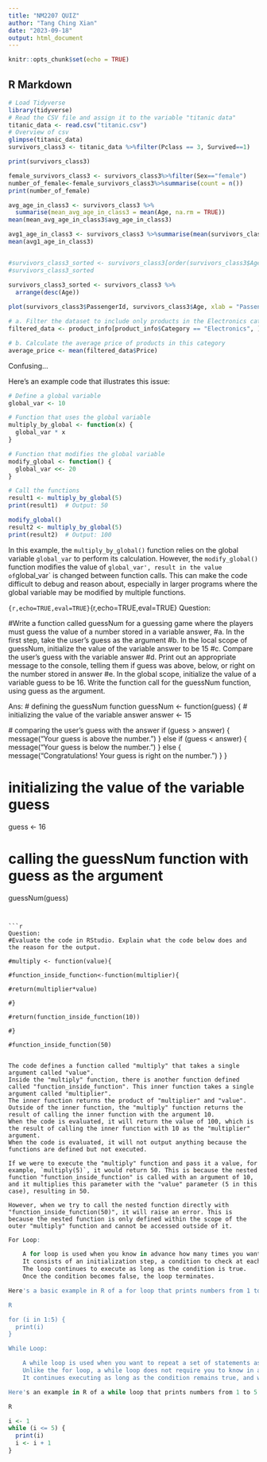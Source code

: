 ```yaml
---
title: "NM2207 QUIZ"
author: "Tang Ching Xian"
date: "2023-09-18"
output: html_document
---
```


```r
knitr::opts_chunk$set(echo = TRUE)
```

## R Markdown


```r

# Load Tidyverse
library(tidyverse)
# Read the CSV file and assign it to the variable "titanic data"
titanic_data <- read.csv("titanic.csv")
# Overview of csv
glimpse(titanic_data)
survivors_class3 <- titanic_data %>%filter(Pclass == 3, Survived==1)

print(survivors_class3)

female_survivors_class3 <- survivors_class3%>%filter(Sex=="female")
number_of_female<-female_survivors_class3%>%summarise(count = n())
print(number_of_female)

avg_age_in_class3 <- survivors_class3 %>%
  summarise(mean_avg_age_in_class3 = mean(Age, na.rm = TRUE))
mean(mean_avg_age_in_class3$avg_age_in_class3)

avg1_age_in_class3 <- survivors_class3 %>%summarise(mean(survivors_class3$age))
mean(avg1_age_in_class3)


#survivors_class3_sorted <- survivors_class3[order(survivors_class3$Age, decreasing = TRUE), ]
#survivors_class3_sorted

survivors_class3_sorted <- survivors_class3 %>%
  arrange(desc(Age))
  
plot(survivors_class3$PassengerId, survivors_class3$Age, xlab = "Passenger ID", ylab = "Age", type = "b")
```




                                           
                                           
                                           
                                           
                                           
                                           
                                           
```r
                                       
# a. Filter the dataset to include only products in the Electronics category.
filtered_data <- product_info[product_info$Category == "Electronics", ]

# b. Calculate the average price of products in this category
average_price <- mean(filtered_data$Price)                                         
```                                             



Confusing...

Here's an example code that illustrates this issue:

```r
# Define a global variable
global_var <- 10

# Function that uses the global variable
multiply_by_global <- function(x) {
  global_var * x
}

# Function that modifies the global variable
modify_global <- function() {
  global_var <<- 20
}

# Call the functions
result1 <- multiply_by_global(5)
print(result1)  # Output: 50

modify_global()
result2 <- multiply_by_global(5)
print(result2)  # Output: 100

```

In this example, the `multiply_by_global()` function relies on the global variable `global_var` to perform its calculation. However, the `modify_global()` function modifies the value of `global_var', result in the value of `global_var` is changed between function calls. This can make the code difficult to debug and reason about, especially in larger programs where the global variable may be modified by multiple functions.



```{r,echo=TRUE,eval=TRUE}```{r,echo=TRUE,eval=TRUE}
Question:
  
#Write a function called guessNum for a guessing game where the players must guess the value of a number stored in a variable answer,
#a. In the first step, take the user's guess as the argument 
#b. In the local scope of guessNum, initialize the value of the variable answer to be 15
#c. Compare the user’s guess with the variable answer
#d. Print out an appropriate message to the console, telling them if guess was above, below, or right on the number stored in answer
#e. In the global scope, initialize the value of a variable guess to be 16. Write the function call for the guessNum function, using guess as the argument.

Ans:
# defining the guessNum function
guessNum <- function(guess) {
  # initializing the value of the variable answer
  answer <- 15
  
  # comparing the user's guess with the answer
  if (guess > answer) {
    message("Your guess is above the number.")
  } else if (guess < answer) {
    message("Your guess is below the number.")
  } else {
    message("Congratulations! Your guess is right on the number.")
  }
}

# initializing the value of the variable guess
guess <- 16

# calling the guessNum function with guess as the argument
guessNum(guess)                 
```


```r

Question:
#Evaluate the code in RStudio. Explain what the code below does and the reason for the output.

#multiply <- function(value){

#function_inside_function<-function(multiplier){

#return(multiplier*value)

#}

#return(function_inside_function(10))

#}

#function_inside_function(50)


The code defines a function called "multiply" that takes a single argument called "value".
Inside the "multiply" function, there is another function defined called "function_inside_function". This inner function takes a single argument called "multiplier".
The inner function returns the product of "multiplier" and "value".
Outside of the inner function, the "multiply" function returns the result of calling the inner function with the argument 10.
When the code is evaluated, it will return the value of 100, which is the result of calling the inner function with 10 as the "multiplier" argument.
When the code is evaluated, it will not output anything because the functions are defined but not executed.

If we were to execute the "multiply" function and pass it a value, for example, `multiply(5)`, it would return 50. This is because the nested function "function_inside_function" is called with an argument of 10, and it multiplies this parameter with the "value" parameter (5 in this case), resulting in 50.

However, when we try to call the nested function directly with "function_inside_function(50)", it will raise an error. This is because the nested function is only defined within the scope of the outer "multiply" function and cannot be accessed outside of it.
```


```r
For Loop:

    A for loop is used when you know in advance how many times you want to repeat a particular set of statements.
    It consists of an initialization step, a condition to check at each iteration, and an update step.
    The loop continues to execute as long as the condition is true.
    Once the condition becomes false, the loop terminates.

Here's a basic example in R of a for loop that prints numbers from 1 to 5:

R

for (i in 1:5) {
  print(i)
}

While Loop:

    A while loop is used when you want to repeat a set of statements as long as a specific condition is true.
    Unlike the for loop, a while loop does not require you to know in advance how many iterations are needed.
    It continues executing as long as the condition remains true, and when the condition becomes false, the loop stops.

Here's an example in R of a while loop that prints numbers from 1 to 5:

R

i <- 1
while (i <= 5) {
  print(i)
  i <- i + 1
}
```


